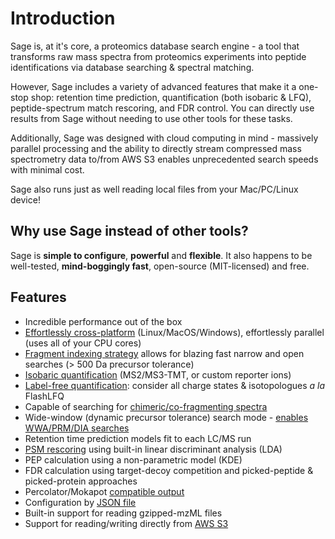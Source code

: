 
# Introduction
 
Sage is, at it's core, a proteomics database search engine - 
    a tool that transforms raw mass spectra from proteomics experiments into peptide identifications 
    via database searching & spectral matching. 

However, Sage includes a variety of advanced features that make it a one-stop shop: retention time prediction, quantification (both isobaric & LFQ), peptide-spectrum match rescoring, and FDR control. You can directly use results from Sage without needing to use other tools for these tasks.

Additionally, Sage was designed with cloud computing in mind - massively parallel processing and the ability to directly stream compressed mass spectrometry data to/from AWS S3 enables unprecedented search speeds with minimal cost. 

Sage also runs just as well reading local files from your Mac/PC/Linux device!

## Why use Sage instead of other tools?

Sage is **simple to configure**, **powerful** and **flexible**. 
It also happens to be well-tested, **mind-boggingly fast**, open-source (MIT-licensed) and free.

## Features

- Incredible performance out of the box
- [Effortlessly cross-platform](/docs/started#download-the-latest-binary-release) (Linux/MacOS/Windows), effortlessly parallel (uses all of your CPU cores)
- [Fragment indexing strategy](/docs/how_it_works) allows for blazing fast narrow and open searches (> 500 Da precursor tolerance)
- [Isobaric quantification](/docs/how_it_works#tmt-based) (MS2/MS3-TMT, or custom reporter ions)
- [Label-free quantification](/docs/how_it_works#label-free): consider all charge states & isotopologues *a la* FlashLFQ
- Capable of searching for [chimeric/co-fragmenting spectra](/docs/configuration/additional)
- Wide-window (dynamic precursor tolerance) search mode - [enables WWA/PRM/DIA searches](/docs/configuration/tolerance#wide-window-mode)
- Retention time prediction models fit to each LC/MS run
- [PSM rescoring](/docs/how_it_works#machine-learning-for-psm-rescoring) using built-in linear discriminant analysis (LDA)
- PEP calculation using a non-parametric model (KDE)
- FDR calculation using target-decoy competition and picked-peptide & picked-protein approaches
- Percolator/Mokapot [compatible output](/docs/configuration#env)
- Configuration by [JSON file](/docs/configuration#file)
- Built-in support for reading gzipped-mzML files
- Support for reading/writing directly from [AWS S3](/docs/configuration/aws)